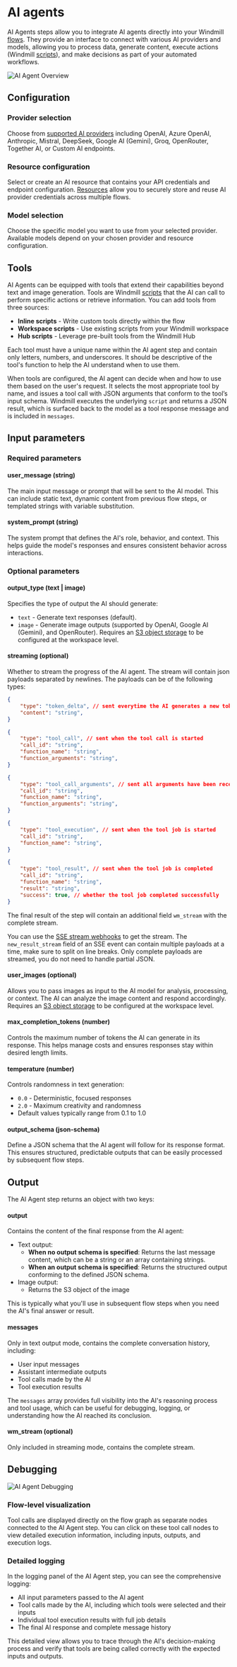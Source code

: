 # AI agents

AI Agents steps allow you to integrate AI agents directly into your Windmill [flows](../../flows/1_flow_editor.mdx). They provide an interface to connect with various AI providers and models, allowing you to process data, generate content, execute actions (Windmill [scripts](../../script_editor/index.mdx)), and make decisions as part of your automated workflows.

![AI Agent Overview](./ai_agent_overview.png 'AI Agent Overview')

## Configuration

### Provider selection

Choose from [supported AI providers](../22_ai_generation/index.mdx#models) including OpenAI, Azure OpenAI, Anthropic, Mistral, DeepSeek, Google AI (Gemini), Groq, OpenRouter, Together AI, or Custom AI endpoints.

### Resource configuration

Select or create an AI resource that contains your API credentials and endpoint configuration. [Resources](../3_resources_and_types/index.mdx) allow you to securely store and reuse AI provider credentials across multiple flows.

### Model selection

Choose the specific model you want to use from your selected provider. Available models depend on your chosen provider and resource configuration.

## Tools

AI Agents can be equipped with tools that extend their capabilities beyond text and image generation. Tools are Windmill [scripts](../../script_editor/index.mdx) that the AI can call to perform specific actions or retrieve information. You can add tools from three sources:

- **Inline scripts** - Write custom tools directly within the flow
- **Workspace scripts** - Use existing scripts from your Windmill workspace
- **Hub scripts** - Leverage pre-built tools from the Windmill Hub

Each tool must have a unique name within the AI agent step and contain only letters, numbers, and underscores. It should be descriptive of the tool's function to help the AI understand when to use them.

When tools are configured, the AI agent can decide when and how to use them based on the user's request. It selects the most appropriate tool by name, and issues a tool call with JSON arguments that conform to the tool’s input schema. Windmill executes the underlying `script` and returns a JSON result, which is surfaced back to the model as a tool response message and is included in `messages`.

## Input parameters

### Required parameters

#### user_message (string)
The main input message or prompt that will be sent to the AI model. This can include static text, dynamic content from previous flow steps, or templated strings with variable substitution.

#### system_prompt (string) 
The system prompt that defines the AI's role, behavior, and context. This helps guide the model's responses and ensures consistent behavior across interactions.

### Optional parameters

#### output_type (text | image)
Specifies the type of output the AI should generate:
- `text` - Generate text responses (default).
- `image` - Generate image outputs (supported by OpenAI, Google AI (Gemini), and OpenRouter). Requires an [S3 object storage](../38_object_storage_in_windmill/index.mdx) to be configured at the workspace level.

#### streaming (optional)

Whether to stream the progress of the AI agent.
The stream will contain json payloads separated by newlines. The payloads can be of the following types:

```json
{
	"type": "token_delta", // sent everytime the AI generates a new token
	"content": "string",
}
```

```json
{
	"type": "tool_call", // sent when the tool call is started
	"call_id": "string",
    "function_name": "string",
    "function_arguments": "string",
}
```

```json
{
	"type": "tool_call_arguments", // sent all arguments have been received
	"call_id": "string",
    "function_name": "string",
    "function_arguments": "string",
}
```

```json
{
	"type": "tool_execution", // sent when the tool job is started
	"call_id": "string",
    "function_name": "string",
}
```

```json
{
	"type": "tool_result", // sent when the tool job is completed
	"call_id": "string",
    "function_name": "string",
    "result": "string",
    "success": true, // whether the tool job completed successfully
}
```

The final result of the step will contain an additional field `wm_stream` with the complete stream.

You can use the [SSE stream webhooks](../4_webhooks/index.mdx#sse-stream-webhooks) to get the stream. 
The `new_result_stream` field of an SSE event can contain multiple payloads at a time, make sure to split on line breaks. 
Only complete payloads are streamed, you do not need to handle partial JSON.

#### user_images (optional)
Allows you to pass images as input to the AI model for analysis, processing, or context. The AI can analyze the image content and respond accordingly. Requires an [S3 object storage](../38_object_storage_in_windmill/index.mdx) to be configured at the workspace level.

#### max_completion_tokens (number)
Controls the maximum number of tokens the AI can generate in its response. This helps manage costs and ensures responses stay within desired length limits.

#### temperature (number)
Controls randomness in text generation:
- `0.0` - Deterministic, focused responses
- `2.0` - Maximum creativity and randomness
- Default values typically range from 0.1 to 1.0

#### output_schema (json-schema)
Define a JSON schema that the AI agent will follow for its response format. This ensures structured, predictable outputs that can be easily processed by subsequent flow steps.

## Output

The AI Agent step returns an object with two keys:

#### output
Contains the content of the final response from the AI agent:
- Text output:
    - **When no output schema is specified**: Returns the last message content, which can be a string or an array containing strings.
    - **When an output schema is specified**: Returns the structured output conforming to the defined JSON schema.
- Image output:
    - Returns the S3 object of the image

This is typically what you'll use in subsequent flow steps when you need the AI's final answer or result.

#### messages
Only in text output mode, contains the complete conversation history, including:
- User input messages
- Assistant intermediate outputs
- Tool calls made by the AI
- Tool execution results

The `messages` array provides full visibility into the AI's reasoning process and tool usage, which can be useful for debugging, logging, or understanding how the AI reached its conclusion.

#### wm_stream (optional)

Only included in streaming mode, contains the complete stream.

## Debugging

![AI Agent Debugging](./ai_agent_debugging.png 'AI Agent Debugging')

### Flow-level visualization
Tool calls are displayed directly on the flow graph as separate nodes connected to the AI Agent step. You can click on these tool call nodes to view detailed execution information, including inputs, outputs, and execution logs.

### Detailed logging
In the logging panel of the AI Agent step, you can see the comprehensive logging:
- All input parameters passed to the AI agent
- Tool calls made by the AI, including which tools were selected and their inputs
- Individual tool execution results with full job details
- The final AI response and complete message history

This detailed view allows you to trace through the AI's decision-making process and verify that tools are being called correctly with the expected inputs and outputs.